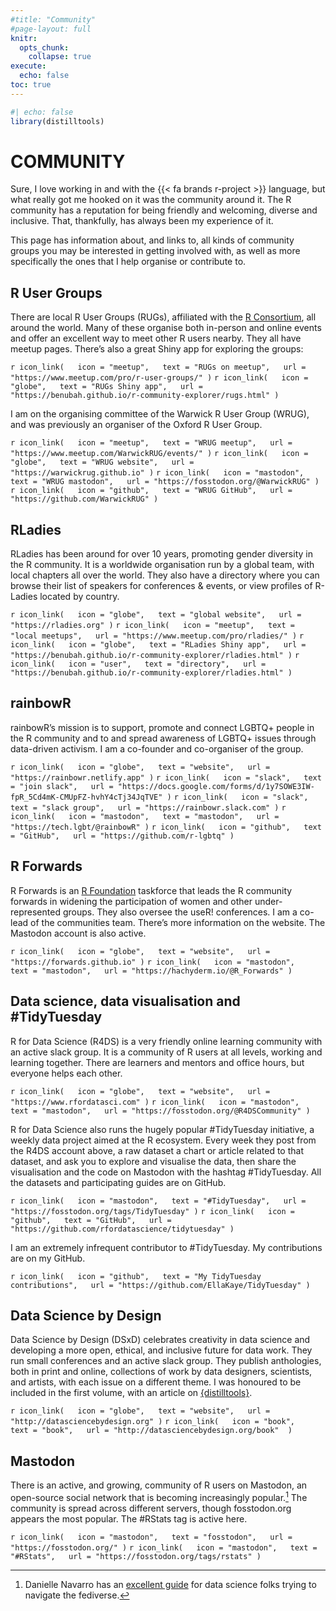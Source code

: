 ```yaml
---
#title: "Community"
#page-layout: full
knitr:
  opts_chunk: 
    collapse: true
execute: 
  echo: false
toc: true
---
```


```r
#| echo: false
library(distilltools)
```

# [COMMUNITY]{.third-color}

Sure, I love working in and with the {{< fa brands r-project >}} language, but what really got me hooked on it was the community around it. The R community has a reputation for being friendly and welcoming, diverse and inclusive. That, thankfully, has always been my experience of it.

This page has information about, and links to, all kinds of community groups you may be interested in getting involved with, as well as more specifically the ones that I help organise or contribute to.

## R User Groups

There are local R User Groups (RUGs), affiliated with the [R Consortium](https://www.r-consortium.org){target="_blank"}, all around the world. Many of these organise both in-person and online events and offer an excellent way to meet other R users nearby. They all have meetup pages. There's also a great Shiny app for exploring the groups:

`r icon_link(
  icon = "meetup",
  text = "RUGs on meetup",
  url = "https://www.meetup.com/pro/r-user-groups/"
)`
`r icon_link(
  icon = "globe",
  text = "RUGs Shiny app",
  url = "https://benubah.github.io/r-community-explorer/rugs.html"
)`

I am on the organising committee of the Warwick R User Group (WRUG), and was previously an organiser of the Oxford R User Group.

`r icon_link(
  icon = "meetup",
  text = "WRUG meetup",
  url = "https://www.meetup.com/WarwickRUG/events/"
)`
`r icon_link(
  icon = "globe",
  text = "WRUG website",
  url = "https://warwickrug.github.io"
)`
`r icon_link(
  icon = "mastodon",
  text = "WRUG mastodon",
  url = "https://fosstodon.org/@WarwickRUG"
)`
`r icon_link(
  icon = "github",
  text = "WRUG GitHub",
  url = "https://github.com/WarwickRUG"
)`

## RLadies

RLadies has been around for over 10 years, promoting gender diversity in the R community. It is a worldwide organisation run by a global team, with local chapters all over the world. They also have a directory where you can browse their list of speakers for conferences & events, or view profiles of R-Ladies located by country.

`r icon_link(
  icon = "globe",
  text = "global website",
  url = "https://rladies.org"
)`
`r icon_link(
  icon = "meetup",
  text = "local meetups",
  url = "https://www.meetup.com/pro/rladies/"
)`
`r icon_link(
  icon = "globe",
  text = "RLadies Shiny app",
  url = "https://benubah.github.io/r-community-explorer/rladies.html"
)`
`r icon_link(
  icon = "user",
  text = "directory",
  url = "https://benubah.github.io/r-community-explorer/rladies.html"
)`

## rainbowR

rainbowR's mission is to support, promote and connect LGBTQ+ people in the R community and to and spread awareness of LGBTQ+ issues through data-driven activism. I am a co-founder and co-organiser of the group.

`r icon_link(
  icon = "globe",
  text = "website",
  url = "https://rainbowr.netlify.app"
)`
`r icon_link(
  icon = "slack",
  text = "join slack",
  url = "https://docs.google.com/forms/d/1y7SOWE3IW-fpR_5Cd4mK-CMUpFZ-hvhY4cTj34JqTVE"
)`
`r icon_link(
  icon = "slack",
  text = "slack group",
  url = "https://rainbowr.slack.com"
)`
`r icon_link(
  icon = "mastodon",
  text = "mastodon",
  url = "https://tech.lgbt/@rainbowR"
)`
`r icon_link(
  icon = "github",
  text = "GitHub",
  url = "https://github.com/r-lgbtq"
)`

## R Forwards

R Forwards is an [R Foundation](https://www.r-project.org/foundation/){target="_blank"} taskforce that leads the R community forwards in widening the participation of women and other under-represented groups. They also oversee the useR! conferences. I am a co-lead of the communities team. There's more information on the website. The Mastodon account is also active.

`r icon_link(
  icon = "globe",
  text = "website",
  url = "https://forwards.github.io"
)`
`r icon_link(
  icon = "mastodon",
  text = "mastodon",
  url = "https://hachyderm.io/@R_Forwards"
)`

## Data science, data visualisation and #TidyTuesday

R for Data Science (R4DS) is a very friendly online learning community with an active slack group. It is a community of R users at all levels, working and learning together. There are learners and mentors and office hours, but everyone helps each other. 

`r icon_link(
  icon = "globe",
  text = "website",
  url = "https://www.rfordatasci.com"
)`
`r icon_link(
  icon = "mastodon",
  text = "mastodon",
  url = "https://fosstodon.org/@R4DSCommunity"
)`

R for Data Science also runs the hugely popular #TidyTuesday initiative, a weekly data project aimed at the R ecosystem. Every week they post from the R4DS account above, a raw dataset a chart or article related to that dataset, and ask you to explore and visualise the data, then share the visualisation and the code on Mastodon with the hashtag #TidyTuesday. All the datasets and participating guides are on GitHub.

`r icon_link(
  icon = "mastodon",
  text = "#TidyTuesday",
  url = "https://fosstodon.org/tags/TidyTuesday"
)`
`r icon_link(
  icon = "github",
  text = "GitHub",
  url = "https://github.com/rfordatascience/tidytuesday"
)`

I am an extremely infrequent contributor to #TidyTuesday. My contributions are on my GitHub.

`r icon_link(
  icon = "github",
  text = "My TidyTuesday contributions",
  url = "https://github.com/EllaKaye/TidyTuesday"
)`

## Data Science by Design

Data Science by Design (DSxD) celebrates creativity in data science and developing a more open, ethical, and inclusive future for data work. They run small conferences and an active slack group. They publish anthologies, both in print and online, collections of work by data designers, scientists, and artists, with each issue on a different theme. I was honoured to be included in the first volume, with an article on [{distilltools}](packages/distilltools/index.qmd).

`r icon_link(
  icon = "globe",
  text = "website",
  url = "http://datasciencebydesign.org"
)`
`r icon_link(
  icon = "book",
  text = "book",
  url = "http://datasciencebydesign.org/book" 
)`
<!-- ## Developer community -->

<!-- ## Community forums -->

## Mastodon

There is an active, and growing, community of R users on Mastodon, an open-source social network that is becoming increasingly popular.^[Danielle Navarro has an [excellent guide](https://blog.djnavarro.net/posts/2022-11-03_what-i-know-about-mastodon/){target="_blank"} for data science folks trying to navigate the fediverse.] The community is spread across different servers, though fosstodon.org appears the most popular. The #RStats tag is active here.

`r icon_link(
  icon = "mastodon",
  text = "fosstodon",
  url = "https://fosstodon.org/"
)`
`r icon_link(
  icon = "mastodon",
  text = "#RStats",
  url = "https://fosstodon.org/tags/rstats"
)`




